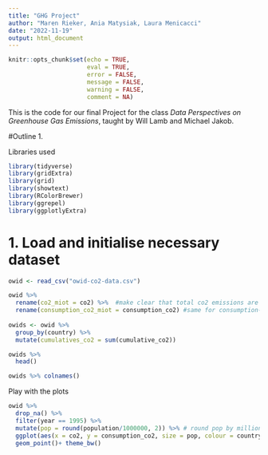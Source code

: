 ```yaml
---
title: "GHG Project"
author: "Maren Rieker, Ania Matysiak, Laura Menicacci"
date: "2022-11-19"
output: html_document
---
```


```r
knitr::opts_chunk$set(echo = TRUE,
                      eval = TRUE,
                      error = FALSE,
                      message = FALSE,
                      warning = FALSE,
                      comment = NA)
```

This is the code for our final Project for the class *Data Perspectives on Greenhouse Gas Emissions*, taught by Will Lamb and Michael Jakob.

#Outline
1. 


Libraries used
```r
library(tidyverse)
library(gridExtra)
library(grid)
library(showtext)
library(RColorBrewer)
library(ggrepel)
library(ggplotlyExtra)
```

# 1. Load and initialise necessary dataset
```r
owid <- read_csv("owid-co2-data.csv")

owid %>% 
  rename(co2_miot = co2) %>%  #make clear that total co2 emissions are measured in million tonnes
  rename(consumption_co2_miot = consumption_co2) #same for consumption-based emissions
  
owids <- owid %>% 
  group_by(country) %>% 
  mutate(cumulatives_co2 = sum(cumulative_co2))

owids %>%  
  head()

owids %>% colnames()
```

Play with the plots
```r
owid %>% 
  drop_na() %>%
  filter(year == 1995) %>% 
  mutate(pop = round(population/1000000, 2)) %>% # round pop by million
  ggplot(aes(x = co2, y = consumption_co2, size = pop, colour = country)) +
  geom_point()+ theme_bw()
```


